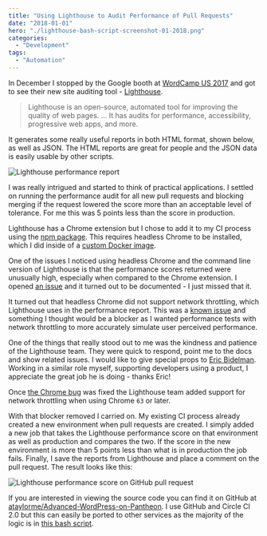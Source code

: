 ```yaml
---
title: "Using Lighthouse to Audit Performance of Pull Requests"
date: "2018-01-01"
hero: "./lighthouse-bash-script-screenshot-01-2018.png"
categories:
  - "Development"
tags:
  - "Automation"
---
```


In December I stopped by the Google booth at [WordCamp US 2017](https://2017.us.wordcamp.org/) and got to see their new site auditing tool - [Lighthouse](https://developers.google.com/web/tools/lighthouse/).

> Lighthouse is an open-source, automated tool for improving the quality of web pages. ... It has audits for performance, accessibility, progressive web apps, and more.

It generates some really useful reports in both HTML format, shown below, as well as JSON. The HTML reports are great for people and the JSON data is easily usable by other scripts.

![Lighthouse performance report](../images/2018/01/lighthouse-pr-report.png)

I was really intrigued and started to think of practical applications. I settled on running the performance audit for all new pull requests and blocking merging if the request lowered the score more than an acceptable level of tolerance. For me this was 5 points less than the score in production.

Lighthouse has a Chrome extension but I chose to add it to my CI process using the [npm package](https://www.npmjs.com/package/lighthouse). This requires headless Chrome to be installed, which I did inside of a [custom Docker image](https://github.com/ataylorme/docker-node-Advanced-WordPress-on-Pantheon/tree/lighthouse).

One of the issues I noticed using headless Chrome and the command line version of Lighthouse is that the performance scores returned were unusually high, especially when compared to the Chrome extension. I opened [an issue](https://github.com/GoogleChrome/lighthouse/issues/4003) and it turned out to be documented - I just missed that it. 

It turned out that headless Chrome did not support network throttling, which Lighthouse uses in the performance report. This was a [known issue](https://github.com/GoogleChrome/lighthouse/issues/2675) and something I thought would be a blocker as I wanted performance tests with network throttling to more accurately simulate user perceived performance.

One of the things that really stood out to me was the kindness and patience of the Lighthouse team. They were quick to respond, point me to the docs and show related issues. I would like to give special props to [Eric Bidelman](https://github.com/ebidel). Working in a similar role myself, supporting developers using a product, I appreciate the great job he is doing - thanks Eric!

 Once [the Chrome bug](https://bugs.chromium.org/p/chromium/issues/detail?id=728451) was fixed the Lighthouse team added support for network throttling when using Chrome `63` or later.

With that blocker removed I carried on. My existing CI process already created a new environment when pull requests are created. I simply added a new job that takes the Lighthouse performance score on that environment as well as production and compares the two. If the score in the new environment is more than 5 points less than what is in production the job fails. Finally, I save the reports from Lighthouse and place a comment on the pull request. The result looks like this:

![Lighthouse performance score on GitHub pull request](../images/2018/01/lighthouse-score-github-pr.png)

If you are interested in viewing the source code you can find it on GitHub at [ataylorme/Advanced-WordPress-on-Pantheon](https://github.com/ataylorme/Advanced-WordPress-on-Pantheon/). I use GitHub and Circle CI 2.0 but this can easily be ported to other services as the majority of the logic is in [this bash script](https://github.com/ataylorme/Advanced-WordPress-on-Pantheon/blob/master/.circleci/lighthouse-performance-test.sh).